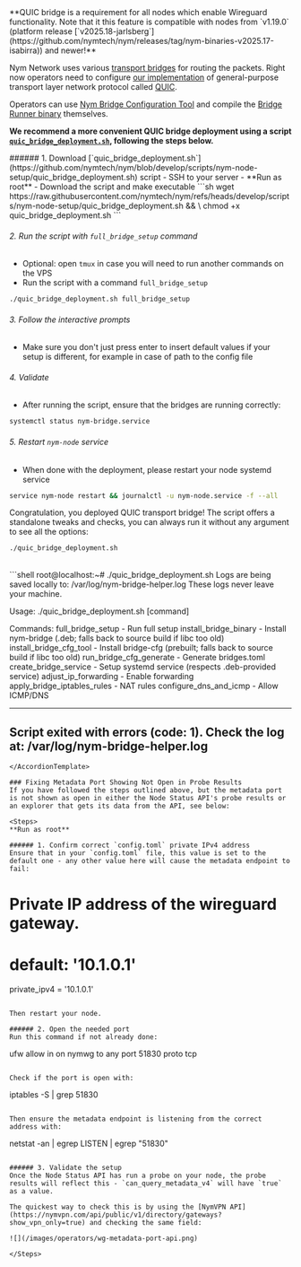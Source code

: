 
<Callout type="info" emoji="ℹ️">
**QUIC bridge is a requirement for all nodes which enable Wireguard functionality. Note that it this feature is compatible with nodes from `v1.19.0` (platform release [`v2025.18-jarlsberg`](https://github.com/nymtech/nym/releases/tag/nym-binaries-v2025.17-isabirra)) and newer!**
</ Callout>

Nym Network uses various [transport bridges](https://github.com/nymtech/nym-bridges/blob/main/README.md) for routing the packets. Right now operators need to configure [our implementation](https://github.com/nymtech/nym-bridges/tree/main/nym-bridge) of general-purpose transport layer network protocol called [QUIC](https://en.wikipedia.org/wiki/QUIC).

Operators can use [Nym Bridge Configuration Tool](https://github.com/nymtech/nym-bridges/tree/main/bridge-cfg) and compile the [Bridge Runner binary](https://github.com/nymtech/nym-bridges/tree/main/nym-bridge) themselves.

**We recommend a more convenient QUIC bridge deployment using a script [`quic_bridge_deployment.sh`](https://github.com/nymtech/nym/blob/develop/scripts/nym-node-setup/quic_bridge_deployment.sh), following the steps below.**

<Steps>
###### 1. Download [`quic_bridge_deployment.sh`](https://github.com/nymtech/nym/blob/develop/scripts/nym-node-setup/quic_bridge_deployment.sh) script
- SSH to your server
- **Run as root**
- Download the script and make executable
```sh
wget https://raw.githubusercontent.com/nymtech/nym/refs/heads/develop/scripts/nym-node-setup/quic_bridge_deployment.sh && \
chmod +x quic_bridge_deployment.sh
```


###### 2. Run the script with `full_bridge_setup` command
- Optional: open `tmux` in case you will need to run another commands on the VPS
- Run the script with a command `full_bridge_setup`
```sh
./quic_bridge_deployment.sh full_bridge_setup
```

###### 3. Follow the interactive prompts
- Make sure you don't just press enter to insert default values if your setup is different, for example in case of path to the config file

###### 4. Validate

- After running the script, ensure that the bridges are running correctly:
```sh
systemctl status nym-bridge.service
```

###### 5. Restart `nym-node` service
- When done with the deployment, please restart your node systemd service
```sh
service nym-node restart && journalctl -u nym-node.service -f --all
```

</Steps>

Congratulation, you deployed QUIC transport bridge! The script offers a standalone tweaks and checks, you can always run it without any argument to see all the options:
```sh
./quic_bridge_deployment.sh
```
<br/>
<AccordionTemplate name="Command output">
```shell
root@localhost:~# ./quic_bridge_deployment.sh
Logs are being saved locally to: /var/log/nym-bridge-helper.log
These logs never leave your machine.


Usage: ./quic_bridge_deployment.sh [command]

Commands:
  full_bridge_setup            - Run full setup
  install_bridge_binary        - Install nym-bridge (.deb; falls back to source build if libc too old)
  install_bridge_cfg_tool      - Install bridge-cfg (prebuilt; falls back to source build if libc too old)
  run_bridge_cfg_generate      - Generate bridges.toml
  create_bridge_service        - Setup systemd service (respects .deb-provided service)
  adjust_ip_forwarding         - Enable forwarding
  apply_bridge_iptables_rules  - NAT rules
  configure_dns_and_icmp       - Allow ICMP/DNS


------------------------------------------
Script exited with errors (code: 1).
Check the log at: /var/log/nym-bridge-helper.log
------------------------------------------
```
</AccordionTemplate>

### Fixing Metadata Port Showing Not Open in Probe Results
If you have followed the steps outlined above, but the metadata port is not shown as open in either the Node Status API's probe results or an explorer that gets its data from the API, see below:

<Steps>
**Run as root**

###### 1. Confirm correct `config.toml` private IPv4 address
Ensure that in your `config.toml` file, this value is set to the default one - any other value here will cause the metadata endpoint to fail:

```
# Private IP address of the wireguard gateway.
# default: '10.1.0.1'
private_ipv4 = '10.1.0.1'
```

Then restart your node.

###### 2. Open the needed port
Run this command if not already done:
```
ufw allow in on nymwg to any port 51830 proto tcp
```

Check if the port is open with:
```
iptables -S | grep 51830
```

Then ensure the metadata endpoint is listening from the correct address with:
```
netstat -an | egrep LISTEN | egrep "51830"
```

###### 3. Validate the setup
Once the Node Status API has run a probe on your node, the probe results will reflect this - `can_query_metadata_v4` will have `true` as a value.

The quickest way to check this is by using the [NymVPN API](https://nymvpn.com/api/public/v1/directory/gateways?show_vpn_only=true) and checking the same field:

![](/images/operators/wg-metadata-port-api.png)

</Steps>
